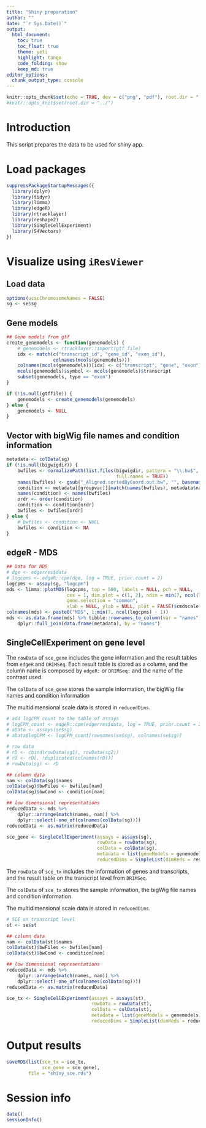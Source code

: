 ```yaml
---
title: "Shiny preparation"
author: ""
date: "`r Sys.Date()`"
output: 
  html_document:
    toc: true
    toc_float: true
    theme: yeti
    highlight: tango
    code_folding: show
    keep_md: true
editor_options: 
  chunk_output_type: console
---
```


```r
knitr::opts_chunk$set(echo = TRUE, dev = c("png", "pdf"), root.dir = "../")
#knitr::opts_knit$set(root.dir = "../")
```

# Introduction

This script prepares the data to be used for shiny app. 

# Load packages

```r
suppressPackageStartupMessages({
  library(dplyr)
  library(tidyr)
  library(limma)
  library(edgeR)
  library(rtracklayer)
  library(reshape2)
  library(SingleCellExperiment)
  library(S4Vectors)
})
```

# Visualize using `iResViewer`

## Load data

```r
options(ucscChromosomeNames = FALSE)
sg <- se$sg
```

## Gene models

```r
## Gene models from gtf
create_genemodels <- function(genemodels) {
    # genemodels <- rtracklayer::import(gtf_file)
    idx <- match(c("transcript_id", "gene_id", "exon_id"), 
                 colnames(mcols(genemodels)))
    colnames(mcols(genemodels))[idx] <- c("transcript", "gene", "exon")
    mcols(genemodels)$symbol <- mcols(genemodels)$transcript
    subset(genemodels, type == "exon")
}

if (!is.null(gtffile)) {
    genemodels <- create_genemodels(genemodels)
} else {
    genemodels <- NULL
}
```

## Vector with bigWig file names and condition information

```r
metadata <- colData(sg)
if (!is.null(bigwigdir)) {
    bwfiles <- normalizePath(list.files(bigwigdir, pattern = "\\.bw$", 
                                        full.names = TRUE))
    names(bwfiles) <- gsub("_Aligned.sortedByCoord.out.bw", "", basename(bwfiles))
    condition <- metadata[[groupvar]][match(names(bwfiles), metadata$names)]
    names(condition) <- names(bwfiles)
    ordr <- order(condition)
    condition <- condition[ordr]
    bwfiles <- bwfiles[ordr]
} else {
    # bwfiles <- condition <- NULL
    bwfiles <- condition <- NA
}
```

## edgeR - MDS

```r
## Data for MDS
# dge <- edgerres$data
# logcpms <- edgeR::cpm(dge, log = TRUE, prior.count = 2)
logcpms <- assay(sg, "logcpm")
mds <- limma::plotMDS(logcpms, top = 500, labels = NULL, pch = NULL,
                      cex = 1, dim.plot = c(1, 2), ndim = min(7, ncol(logcpms) - 1),
                      gene.selection = "common",
                      xlab = NULL, ylab = NULL, plot = FALSE)$cmdscale.out
colnames(mds) <- paste0("MDS", 1:min(7, ncol(logcpms) - 1))
mds <- as.data.frame(mds) %>% tibble::rownames_to_column(var = "names") %>%
    dplyr::full_join(data.frame(metadata), by = "names")
```

## SingleCellExperiment on gene level

The `rowData` of `sce_gene` includes the gene information and the result tables
from `edgeR` and `DRIMSeq`. Each result table is stored as a column, and the
column name is composed by `edgeR:` or `DRIMSeq:` and the name of the contrast
used. 

The `colData` of `sce_gene` stores the sample information, the bigWig file names
and condition information

The multidimensional scale data is stored in `reducedDims`.

```r

# add logCPM count to the table of assays
# logCPM_count <- edgeR::cpm(edgerres$data, log = TRUE, prior.count = 2)
# aData <- assays(se$sg)
# aData$logCPM <- logCPM_count[rownames(se$sg), colnames(se$sg)]

# row data
# rD <- cbind(rowData(sg1), rowData(sg2))
# rD <- rD[, !duplicated(colnames(rD))]
# rowData(sg) <- rD

## column data
nam <- colData(sg)$names
colData(sg)$bwFiles <- bwfiles[nam]
colData(sg)$bwCond <- condition[nam]

## low dimensional representations
reducedData <- mds %>%
    dplyr::arrange(match(names, nam)) %>%
    dplyr::select(-one_of(colnames(colData(sg))))
reducedData <- as.matrix(reducedData)

sce_gene <- SingleCellExperiment(assays = assays(sg), 
                                 rowData = rowData(sg),
                                 colData = colData(sg),
                                 metadata = list(geneModels = genemodels),
                                 reducedDims = SimpleList(dimReds = reducedData))
```

The `rowData` of `sce_tx` includes the information of genes and transcripts,
and the result table on the transcript level from `DRIMSeq`.

The `colData` of `sce_tx` stores the sample information, the bigWig file names
and condition information.

The multidimensional scale data is stored in `reducedDims`.

```r
# SCE on transcript level
st <- se$st

## column data
nam <- colData(st)$names
colData(st)$bwFiles <- bwfiles[nam]
colData(st)$bwCond <- condition[nam]

## low dimensional representations
reducedData <- mds %>%
    dplyr::arrange(match(names, nam)) %>%
    dplyr::select(-one_of(colnames(colData(sg))))
reducedData <- as.matrix(reducedData)

sce_tx <- SingleCellExperiment(assays = assays(st), 
                               rowData = rowData(st),
                               colData = colData(st),
                               metadata = list(geneModels = genemodels),
                               reducedDims = SimpleList(dimReds = reducedData))
```

# Output results

```r
saveRDS(list(sce_tx = sce_tx, 
             sce_gene = sce_gene),
        file = "shiny_sce.rds")
```

# Session info

```r
date()
sessionInfo()
```

